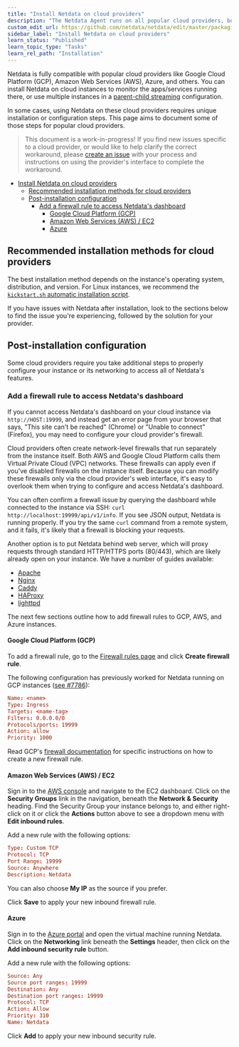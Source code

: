 ```yaml
---
title: "Install Netdata on cloud providers"
description: "The Netdata Agent runs on all popular cloud providers, but often requires additional steps and configuration for full functionality."
custom_edit_url: https://github.com/netdata/netdata/edit/master/packaging/installer/methods/cloud-providers.md
sidebar_label: "Install Netdata on cloud providers"
learn_status: "Published"
learn_topic_type: "Tasks"
learn_rel_path: "Installation"
---
```



Netdata is fully compatible with popular cloud providers like Google Cloud Platform (GCP), Amazon Web Services (AWS),
Azure, and others. You can install Netdata on cloud instances to monitor the apps/services running there, or use
multiple instances in a [parent-child streaming](/docs/nightly/references/streaming-and-replication) configuration.

In some cases, using Netdata on these cloud providers requires unique installation or configuration steps. This page
aims to document some of those steps for popular cloud providers.

> This document is a work-in-progress! If you find new issues specific to a cloud provider, or would like to help
> clarify the correct workaround, please [create an
> issue](https://github.com/netdata/netdata/issues/new?labels=feature+request,+needs+triage&template=feature_request.md)
> with your process and instructions on using the provider's interface to complete the workaround.

- [Install Netdata on cloud providers](#install-netdata-on-cloud-providers)
  - [Recommended installation methods for cloud providers](#recommended-installation-methods-for-cloud-providers)
  - [Post-installation configuration](#post-installation-configuration)
    - [Add a firewall rule to access Netdata's dashboard](#add-a-firewall-rule-to-access-netdatas-dashboard)
      - [Google Cloud Platform (GCP)](#google-cloud-platform-gcp)
      - [Amazon Web Services (AWS) / EC2](#amazon-web-services-aws--ec2)
      - [Azure](#azure)

## Recommended installation methods for cloud providers

The best installation method depends on the instance's operating system, distribution, and version. For Linux instances,
we recommend the [`kickstart.sh` automatic installation script](kickstart.md).

If you have issues with Netdata after installation, look to the sections below to find the issue you're experiencing,
followed by the solution for your provider.

## Post-installation configuration

Some cloud providers require you take additional steps to properly configure your instance or its networking to access
all of Netdata's features.

### Add a firewall rule to access Netdata's dashboard

If you cannot access Netdata's dashboard on your cloud instance via `http://HOST:19999`, and instead get an error page
from your browser that says, "This site can't be reached" (Chrome) or "Unable to connect" (Firefox), you may need to
configure your cloud provider's firewall.

Cloud providers often create network-level firewalls that run separately from the instance itself. Both AWS and Google
Cloud Platform calls them Virtual Private Cloud (VPC) networks. These firewalls can apply even if you've disabled
firewalls on the instance itself. Because you can modify these firewalls only via the cloud provider's web interface,
it's easy to overlook them when trying to configure and access Netdata's dashboard.

You can often confirm a firewall issue by querying the dashboard while connected to the instance via SSH: `curl
http://localhost:19999/api/v1/info`. If you see JSON output, Netdata is running properly. If you try the same `curl`
command from a remote system, and it fails, it's likely that a firewall is blocking your requests.

Another option is to put Netdata behind web server, which will proxy requests through standard HTTP/HTTPS ports
(80/443), which are likely already open on your instance. We have a number of guides available:

-   [Apache](/docs/nightly/setup/expose-local-dashboard-through-proxy/netdata-via-apache-s-mod_proxy)
-   [Nginx](/docs/nightly/setup/expose-local-dashboard-through-proxy/running-netdata-behind-nginx)
-   [Caddy](/docs/nightly/setup/expose-local-dashboard-through-proxy/netdata-via-caddy)
-   [HAProxy](/docs/nightly/setup/expose-local-dashboard-through-proxy/netdata-via-haproxy)
-   [lighttpd](/docs/nightly/setup/expose-local-dashboard-through-proxy/netdata-via-lighttpd-v1.4.x)

The next few sections outline how to add firewall rules to GCP, AWS, and Azure instances.

#### Google Cloud Platform (GCP)

To add a firewall rule, go to the [Firewall rules page](https://console.cloud.google.com/networking/firewalls/list) and
click **Create firewall rule**.

The following configuration has previously worked for Netdata running on GCP instances
([see #7786](https://github.com/netdata/netdata/issues/7786)):

```conf
Name: <name>
Type: Ingress
Targets: <name-tag>
Filters: 0.0.0.0/0
Protocols/ports: 19999
Action: allow
Priority: 1000
```

Read GCP's [firewall documentation](https://cloud.google.com/vpc/docs/using-firewalls) for specific instructions on how
to create a new firewall rule.

#### Amazon Web Services (AWS) / EC2

Sign in to the [AWS console](https://console.aws.amazon.com/) and navigate to the EC2 dashboard. Click on the **Security
Groups** link in the navigation, beneath the **Network & Security** heading. Find the Security Group your instance
belongs to, and either right-click on it or click the **Actions** button above to see a dropdown menu with **Edit
inbound rules**.

Add a new rule with the following options:

```conf
Type: Custom TCP
Protocol: TCP
Port Range: 19999
Source: Anywhere
Description: Netdata
```

You can also choose **My IP** as the source if you prefer.

Click **Save** to apply your new inbound firewall rule.

#### Azure

Sign in to the [Azure portal](https://portal.azure.com) and open the virtual machine running Netdata. Click on the
**Networking** link beneath the **Settings** header, then click on the **Add inbound security rule** button.

Add a new rule with the following options:

```conf
Source: Any
Source port ranges: 19999
Destination: Any
Destination port ranges: 19999
Protocol: TCP
Action: Allow
Priority: 310
Name: Netdata
```

Click **Add** to apply your new inbound security rule.


